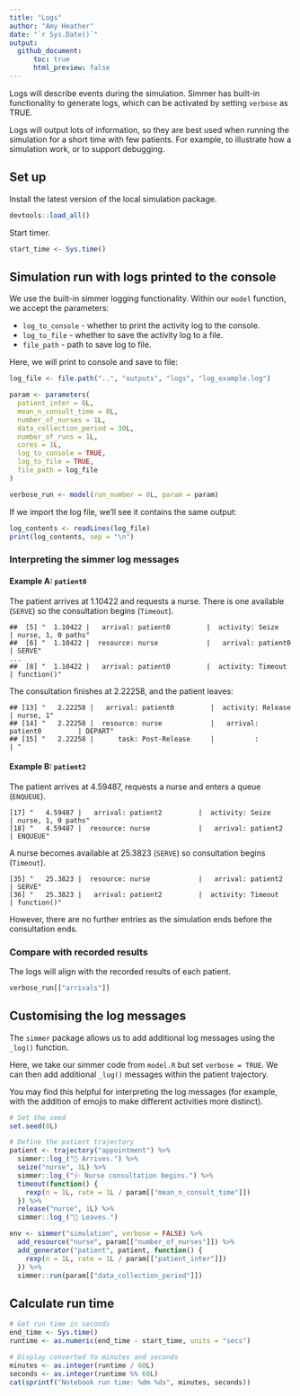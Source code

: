 ```yaml
---
title: "Logs"
author: "Amy Heather"
date: "`r Sys.Date()`"
output:
  github_document:
      toc: true
      html_preview: false
---
```


Logs will describe events during the simulation. Simmer has built-in functionality to generate logs, which can be activated by setting `verbose` as TRUE.

Logs will output lots of information, so they are best used when running the simulation for a short time with few patients. For example, to illustrate how a simulation work, or to support debugging.

## Set up

Install the latest version of the local simulation package.

```r
devtools::load_all()
```

Start timer.

```r
start_time <- Sys.time()
```

## Simulation run with logs printed to the console

We use the built-in simmer logging functionality. Within our `model` function, we accept the parameters:

* `log_to_console` - whether to print the activity log to the console.
* `log_to_file` - whether to save the activity log to a file.
* `file_path` - path to save log to file.

Here, we will print to console and save to file:

```r
log_file <- file.path("..", "outputs", "logs", "log_example.log")

param <- parameters(
  patient_inter = 6L,
  mean_n_consult_time = 8L,
  number_of_nurses = 1L,
  data_collection_period = 30L,
  number_of_runs = 1L,
  cores = 1L,
  log_to_console = TRUE,
  log_to_file = TRUE,
  file_path = log_file
)

verbose_run <- model(run_number = 0L, param = param)
```

If we import the log file, we'll see it contains the same output:

```r
log_contents <- readLines(log_file)
print(log_contents, sep = "\n")
```

### Interpreting the simmer log messages

#### Example A: `patient0`

The patient arrives at 1.10422 and requests a nurse. There is one available (`SERVE`) so the consultation begins (`Timeout`).

```
##  [5] "  1.10422 |   arrival: patient0         |  activity: Seize            | nurse, 1, 0 paths"
##  [6] "  1.10422 |  resource: nurse            |   arrival: patient0         | SERVE"
...
##  [8] "  1.10422 |   arrival: patient0         |  activity: Timeout          | function()"
```

The consultation finishes at 2.22258, and the patient leaves:

```
## [13] "   2.22258 |   arrival: patient0         |  activity: Release          | nurse, 1"
## [14] "   2.22258 |  resource: nurse            |   arrival: patient0         | DEPART"
## [15] "   2.22258 |      task: Post-Release     |          :                  | "
```

#### Example B: `patient2`

The patient arrives at 4.59487, requests a nurse and enters a queue (`ENQUEUE`).

```
[17] "   4.59487 |   arrival: patient2         |  activity: Seize            | nurse, 1, 0 paths"
[18] "   4.59487 |  resource: nurse            |   arrival: patient2         | ENQUEUE"
```

A nurse becomes available at 25.3823 (`SERVE`) so consultation begins (`Timeout`).

```
[35] "   25.3823 |  resource: nurse            |   arrival: patient2         | SERVE"
[36] "   25.3823 |   arrival: patient2         |  activity: Timeout          | function()"
```

However, there are no further entries as the simulation ends before the consultation ends.

### Compare with recorded results

The logs will align with the recorded results of each patient.

```r
verbose_run[["arrivals"]]
```

## Customising the log messages

The `simmer` package allows us to add additional log messages using the `_log()` function.

Here, we take our simmer code from `model.R` but set `verbose = TRUE`. We can then add additional `_log()` messages within the patient trajectory.

You may find this helpful for interpreting the log messages (for example, with the addition of emojis to make different activities more distinct).

```r
# Set the seed
set.seed(0L)

# Define the patient trajectory
patient <- trajectory("appointment") %>%
  simmer::log_("🚶 Arrives.") %>%
  seize("nurse", 1L) %>%
  simmer::log_("🩺 Nurse consultation begins.") %>%
  timeout(function() {
    rexp(n = 1L, rate = 1L / param[["mean_n_consult_time"]])
  }) %>%
  release("nurse", 1L) %>%
  simmer::log_("🚪 Leaves.")

env <- simmer("simulation", verbose = FALSE) %>%
  add_resource("nurse", param[["number_of_nurses"]]) %>%
  add_generator("patient", patient, function() {
    rexp(n = 1L, rate = 1L / param[["patient_inter"]])
  }) %>%
  simmer::run(param[["data_collection_period"]])
```

## Calculate run time

```r
# Get run time in seconds
end_time <- Sys.time()
runtime <- as.numeric(end_time - start_time, units = "secs")

# Display converted to minutes and seconds
minutes <- as.integer(runtime / 60L)
seconds <- as.integer(runtime %% 60L)
cat(sprintf("Notebook run time: %dm %ds", minutes, seconds))
```
